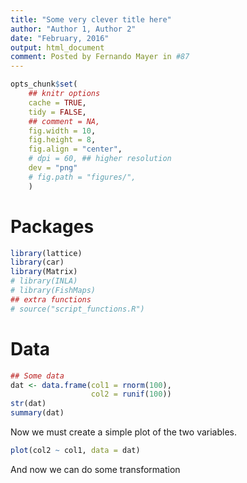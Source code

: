 ```yaml
---
title: "Some very clever title here"
author: "Author 1, Author 2"
date: "February, 2016"
output: html_document
comment: Posted by Fernando Mayer in #87
---
```


```r
opts_chunk$set(
    ## knitr options
    cache = TRUE,
    tidy = FALSE,
    ## comment = NA,
    fig.width = 10,
    fig.height = 8,
    fig.align = "center",
    # dpi = 60, ## higher resolution
    dev = "png"
    # fig.path = "figures/",
    )
```

# Packages

```r
library(lattice)
library(car)
library(Matrix)
# library(INLA)
# library(FishMaps)
## extra functions
# source("script_functions.R")
```

# Data

```r
## Some data
dat <- data.frame(col1 = rnorm(100),
                  col2 = runif(100))
str(dat)
summary(dat)
```

Now  we must create a simple plot of the two variables.

```r
plot(col2 ~ col1, data = dat)
```

And now we can do some transformation

```r

```